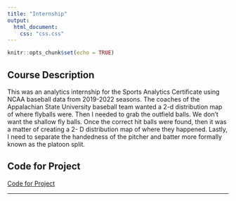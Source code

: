 ```yaml
---
title: "Internship"
output:
  html_document:
    css: "css.css"
---
```


```r
knitr::opts_chunk$set(echo = TRUE)
```

## Course Description

This was an analytics internship for the Sports Analytics Certificate using NCAA baseball data from 2019-2022 seasons. The coaches of the Appalachian State University baseball team wanted a 2-d distribution map of where flyballs were. Then I needed to grab the outfield balls. We don’t want the shallow fly balls. Once the correct hit balls were found, then it was a matter of creating a 2- D distribution map of where they happened. Lastly, I need to separate the handedness of the pitcher and batter more formally known as the platoon split.


## Code for Project

[Code for Project](https://drive.google.com/file/d/106SmiGWZ-1B45TPx1wR6YnNI4D82uok1/view?usp=sharing)

__________